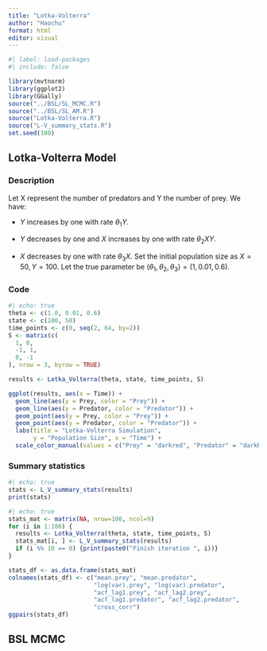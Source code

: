 ```yaml
---
title: "Lotka-Volterra"
author: "Haochu"
format: html
editor: visual
---
```


```r
#| label: load-packages
#| include: false

library(mvtnorm)
library(ggplot2)
library(GGally)
source("../BSL/SL_MCMC.R")
source("../BSL/SL_AM.R")
source("Lotka-Volterra.R")
source("L-V_summary_stats.R")
set.seed(100)
```

## Lotka-Volterra Model

### Description

Let X represent the number of predators and Y the number of prey. We have:

-   $Y$ increases by one with rate $\theta_1Y$.

-   $Y$ decreases by one and $X$ increases by one with rate $\theta_2XY$.

-   $X$ decreases by one with rate $\theta_3X$.
Set the initial population size as $X=50, Y=100$. Let the true parameter be $(\theta_1, \theta_2, \theta_3) = (1, 0.01, 0.6)$.

### Code

```r
#| echo: true
theta <- c(1.0, 0.01, 0.6)
state <- c(100, 50)
time_points <- c(0, seq(2, 64, by=2))
S <- matrix(c(
  1, 0,
  -1, 1,
  0, -1
), nrow = 3, byrow = TRUE)

results <- Lotka_Volterra(theta, state, time_points, S)

ggplot(results, aes(x = Time)) +
  geom_line(aes(y = Prey, color = "Prey")) +
  geom_line(aes(y = Predator, color = "Predator")) +
  geom_point(aes(y = Prey, color = "Prey")) +
  geom_point(aes(y = Predator, color = "Predator")) +
  labs(title = "Lotka-Volterra Simulation",
       y = "Population Size", x = "Time") +
  scale_color_manual(values = c("Prey" = "darkred", "Predator" = "darkblue"), name = "Species")
```

### Summary statistics

```r
#| echo: true
stats <- L_V_summary_stats(results)
print(stats)
```

```r
#| echo: true
stats_mat <- matrix(NA, nrow=100, ncol=9)
for (i in 1:100) {
  results <- Lotka_Volterra(theta, state, time_points, S)
  stats_mat[i, ] <- L_V_summary_stats(results)
  if (i %% 10 == 0) {print(paste0("Finish iteration ", i))}
}

stats_df <- as.data.frame(stats_mat)
colnames(stats_df) <- c("mean.prey", "mean.predator",
                        "log(var).prey", "log(var).predator",
                        "acf_lag1.prey", "acf_lag2.prey",
                        "acf_lag1.predator", "acf_lag2.predator",
                        "cross_corr")
ggpairs(stats_df)
```

## BSL MCMC


